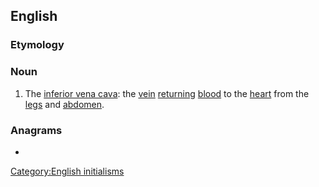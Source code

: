 ==English==
{{wikipedia|inferior vena cava}}

===Etymology===
{{initialism of|inferior vena cava|lang=en}}

===Noun===
{{en-noun}}

# {{lb|en|anatomy}} The [[inferior vena cava]]: the [[vein]] [[return]]ing [[blood]] to the [[heart]] from the [[legs]] and [[abdomen]].

===Anagrams===
* {{anagrams|en|CVI|VIC|Vic|Vic.|civ|vic|vic.}}

[[Category:English initialisms]]